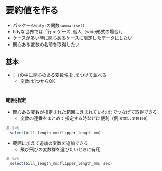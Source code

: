 # 要約値を作る {#summarise}

* パッケージ`dplyr`の関数`summarise()`
* tidyな世界では「行 = ケース, 個人（wide形式の場合）」
* ケースが多い時に関心あるケースに限定したデータにしたい
* 関心ある変数の名前を取得したい



## 基本 {#summarise1}

* `( )`の中に関心のある変数名を`,`をつけて並べる
  + 変数は1つからOK

```r

```

### 範囲指定 {#summarise-range}

* 関心ある変数が指定された範囲に含まれていれば`:`でつなげて取得できる
  + 変数の連番をまとめて指定する時などに便利（例 `変数1:変数100`）

```r
df %>% 
  select(bill_length_mm:flipper_length_mm)
```

* 範囲に加えて追加の変数を追加できる
  + 飛び飛びの変数群を選びたいときに有用

```r
df %>% 
  select(bill_length_mm:flipper_length_mm, sex)
```

